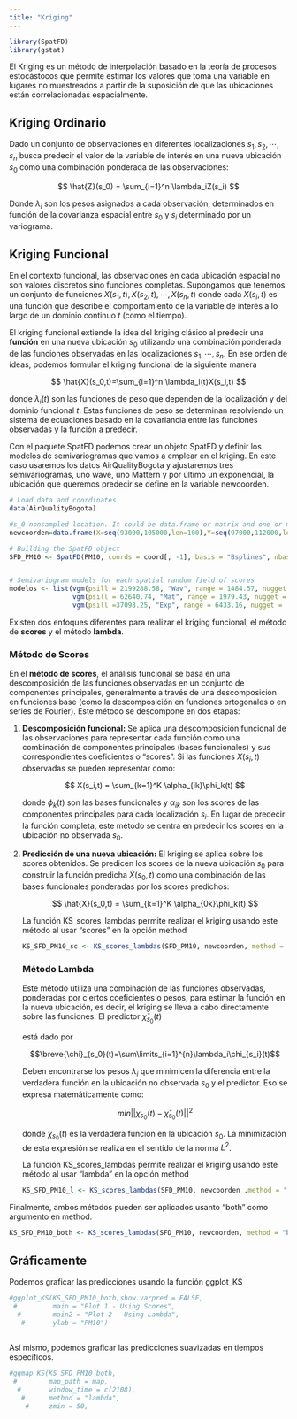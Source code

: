 ```yaml
---
title: "Kriging"
---
```


```r
library(SpatFD)
library(gstat)
```

El Kriging es un método de interpolación basado en la teoría de procesos estocástocos que permite estimar los valores que toma una variable en lugares no muestreados a partir de la suposición de que las ubicaciones están correlacionadas espacialmente.

## Kriging Ordinario

Dado un conjunto de observaciones en diferentes localizaciones $s_1,s_2,\cdots,s_n$ busca predecir el valor de la variable de interés en una nueva ubicación $s_0$​ como una combinación ponderada de las observaciones:

$$
\hat{Z}(s_0) = \sum_{i=1}^n \lambda_iZ(s_i)
$$

Donde $\lambda_i$ son los pesos asignados a cada observación, determinados en función de la covarianza espacial entre $s_0$ y $s_i$ determinado por un variograma.

## Kriging Funcional

En el contexto funcional, las observaciones en cada ubicación espacial no son valores discretos sino funciones completas. Supongamos que tenemos un conjunto de funciones $X(s_1,t),X(s_2,t),\cdots,X(s_n,t)$ donde cada $X(s_i,t)$ es una función que describe el comportamiento de la variable de interés a lo largo de un dominio continuo $t$ (como el tiempo).

El kriging funcional extiende la idea del kriging clásico al predecir una **función** en una nueva ubicación $s_0$ utilizando una combinación ponderada de las funciones observadas en las localizaciones $s_1,\cdots,s_n$. En ese orden de ideas, podemos formular el kriging funcional de la siguiente manera

$$
\hat{X}(s_0,t)=\sum_{i=1}^n \lambda_i(t)X(s_i,t)
$$

donde $\lambda_i(t)$ son las funciones de peso que dependen de la localización y del dominio funcional $t$. Estas funciones de peso se determinan resolviendo un sistema de ecuaciones basado en la covariancia entre las funciones observadas y la función a predecir.

Con el paquete SpatFD podemos crear un objeto SpatFD y definir los modelos de semivariogramas que vamos a emplear en el kriging. En este caso usaremos los datos AirQualityBogota y ajustaremos tres semivariogramas, uno wave, uno Mattern y por último un exponencial, la ubicación que queremos predecir se define en la variable newcoorden.

```r
# Load data and coordinates
data(AirQualityBogota)

#s_0 nonsampled location. It could be data.frame or matrix and one or more locations of interest
newcoorden=data.frame(X=seq(93000,105000,len=100),Y=seq(97000,112000,len=100))

# Building the SpatFD object
SFD_PM10 <- SpatFD(PM10, coords = coord[, -1], basis = "Bsplines", nbasis = 17,norder=5, lambda = 0.00002, nharm=3)


# Semivariogram models for each spatial random field of scores
modelos <- list(vgm(psill = 2199288.58, "Wav", range = 1484.57, nugget =  0),
                vgm(psill = 62640.74, "Mat", range = 1979.43, nugget = 0,kappa=0.68),
                vgm(psill =37098.25, "Exp", range = 6433.16, nugget =  0))


```

Existen dos enfoques diferentes para realizar el kriging funcional, el método de **scores** y el método **lambda**.

### Método de Scores

En el **método de scores**, el análisis funcional se basa en una descomposición de las funciones observadas en un conjunto de componentes principales, generalmente a través de una descomposición en funciones base (como la descomposición en funciones ortogonales o en series de Fourier). Este método se descompone en dos etapas:

1.  **Descomposición funcional:** Se aplica una descomposición funcional de las observaciones para representar cada función como una combinación de componentes principales (bases funcionales) y sus correspondientes coeficientes o "scores". Si las funciones $X(s_i,t)$ observadas se pueden representar como:\

    $$
    X(s_i,t) = \sum_{k=1}^K \alpha_{ik}\phi_k(t)
    $$

    donde $\phi_k(t)$ son las bases funcionales y $\alpha_{ik}$ son los scores de las componentes principales para cada localización $s_i$. En lugar de predecir la función completa, este método se centra en predecir los scores en la ubicación no observada $s_0$.

2.  **Predicción de una nueva ubicación:** El kriging se aplica sobre los scores obtenidos. Se predicen los scores de la nueva ubicación $s_0$ para construir la función predicha $\hat{X}(s_0,t)$ como una combinación de las bases funcionales ponderadas por los scores predichos:

    $$
    \hat{X}(s_0,t) = \sum_{k=1}^K \alpha_{0k}\phi_k(t)
    $$

    La función KS_scores_lambdas permite realizar el kriging usando este método al usar "scores" en la opción method

    ```r
    KS_SFD_PM10_sc <- KS_scores_lambdas(SFD_PM10, newcoorden, method = "scores", model = modelos)
    ```

    ### Método Lambda

    Este método utiliza una combinación de las funciones observadas, ponderadas por ciertos coeficientes o pesos, para estimar la función en la nueva ubicación, es decir, el kriging se lleva a cabo directamente sobre las funciones. El predictor $\breve{\chi}_{ s_0}(t)$

    está dado por

    $$\breve{\chi}_{s_0}(t)=\sum\limits_{i=1}^{n}\lambda_i\chi_{s_i}(t)$$

    Deben encontrarse los pesos $\lambda_i$ que minimicen la diferencia entre la verdadera función en la ubicación no observada $s_0$ y el predictor. Eso se expresa matemáticamente como:

    $$
    min||\chi_{s_0}(t)-\breve{\chi}_{s_0}(t)||^2
    $$

    donde $\chi_{s_0}(t)$ es la verdadera función en la ubicación $s_0$. La minimización de esta expresión se realiza en el sentido de la norma $L^2$.

    La función KS_scores_lambdas permite realizar el kriging usando este método al usar "lambda" en la opción method

    ```r
    KS_SFD_PM10_l <- KS_scores_lambdas(SFD_PM10, newcoorden ,method = "lambda", model = modelos)

    ```

Finalmente, ambos métodos pueden ser aplicados usanto "both" como argumento en method.

```r
KS_SFD_PM10_both <- KS_scores_lambdas(SFD_PM10, newcoorden, method = "both", model = modelos)
```

## Gráficamente

Podemos graficar las predicciones usando la función ggplot_KS

```r

#ggplot_KS(KS_SFD_PM10_both,show.varpred = FALSE,
 #         main = "Plot 1 - Using Scores",
  #        main2 = "Plot 2 - Using Lambda",
   #       ylab = "PM10")
          
```

Así mismo, podemos graficar las predicciones suavizadas en tiempos específicos.

```r
#ggmap_KS(KS_SFD_PM10_both,
 #        map_path = map,
  #       window_time = c(2108),
   #      method = "lambda",
    #     zmin = 50,
```
